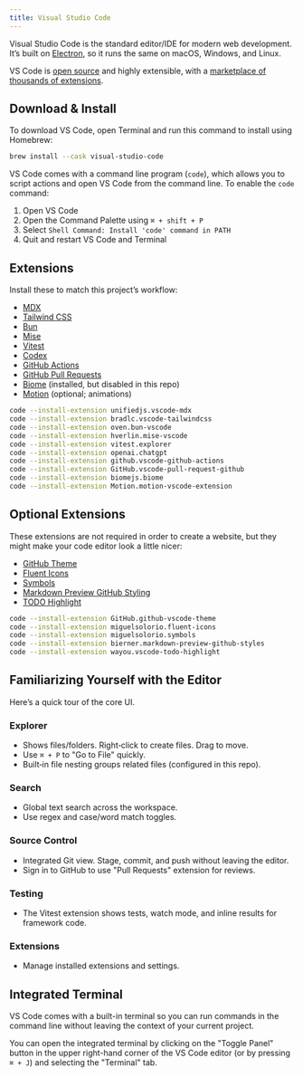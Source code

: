 ```yaml
---
title: Visual Studio Code
---
```



Visual Studio Code is the standard editor/IDE for modern web development. It’s built on [Electron](https://www.electronjs.org), so it runs the same on macOS, Windows, and Linux.

VS Code is [open source](https://github.com/microsoft/vscode) and highly extensible, with a [marketplace of thousands of extensions](https://marketplace.visualstudio.com).

## Download & Install

To download VS Code, open Terminal and run this command to install using Homebrew:

```sh
brew install --cask visual-studio-code
```

VS Code comes with a command line program (`code`), which allows you to script actions and open VS Code from the command line. To enable the `code` command:

1. Open VS Code
2. Open the Command Palette using `⌘ + shift + P`
3. Select `Shell Command: Install 'code' command in PATH`
4. Quit and restart VS Code and Terminal

## Extensions

Install these to match this project’s workflow:

- [MDX](https://marketplace.visualstudio.com/items?itemName=unifiedjs.vscode-mdx)
- [Tailwind CSS](https://marketplace.visualstudio.com/items?itemName=bradlc.vscode-tailwindcss)
- [Bun](https://marketplace.visualstudio.com/items?itemName=oven.bun-vscode)
- [Mise](https://marketplace.visualstudio.com/items?itemName=hverlin.mise-vscode)
- [Vitest](https://marketplace.visualstudio.com/items?itemName=vitest.explorer)
- [Codex](https://marketplace.visualstudio.com/items?itemName=openai.chatgpt)
- [GitHub Actions](https://marketplace.visualstudio.com/items?itemName=github.vscode-github-actions)
- [GitHub Pull Requests](https://marketplace.visualstudio.com/items?itemName=GitHub.vscode-pull-request-github)
- [Biome](https://marketplace.visualstudio.com/items?itemName=biomejs.biome) (installed, but disabled in this repo)
- [Motion](https://marketplace.visualstudio.com/items?itemName=Motion.motion-vscode-extension) (optional; animations)

```sh
code --install-extension unifiedjs.vscode-mdx
code --install-extension bradlc.vscode-tailwindcss
code --install-extension oven.bun-vscode
code --install-extension hverlin.mise-vscode
code --install-extension vitest.explorer
code --install-extension openai.chatgpt
code --install-extension github.vscode-github-actions
code --install-extension GitHub.vscode-pull-request-github
code --install-extension biomejs.biome
code --install-extension Motion.motion-vscode-extension
```

## Optional Extensions

These extensions are not required in order to create a website, but they might make your code editor look a little nicer:

- [GitHub Theme](https://marketplace.visualstudio.com/items?itemName=GitHub.github-vscode-theme)
- [Fluent Icons](https://marketplace.visualstudio.com/items?itemName=miguelsolorio.fluent-icons)
- [Symbols](https://marketplace.visualstudio.com/items?itemName=miguelsolorio.symbols)
- [Markdown Preview GitHub Styling](https://marketplace.visualstudio.com/items?itemName=bierner.markdown-preview-github-styles)
- [TODO Highlight](https://marketplace.visualstudio.com/items?itemName=wayou.vscode-todo-highlight)

```sh
code --install-extension GitHub.github-vscode-theme
code --install-extension miguelsolorio.fluent-icons
code --install-extension miguelsolorio.symbols
code --install-extension bierner.markdown-preview-github-styles
code --install-extension wayou.vscode-todo-highlight
```

## Familiarizing Yourself with the Editor

Here’s a quick tour of the core UI.

### Explorer

- Shows files/folders. Right‑click to create files. Drag to move.
- Use `⌘ + P` to "Go to File" quickly.
- Built‑in file nesting groups related files (configured in this repo).

### Search

- Global text search across the workspace.
- Use regex and case/word match toggles.

### Source Control

- Integrated Git view. Stage, commit, and push without leaving the editor.
- Sign in to GitHub to use "Pull Requests" extension for reviews.

### Testing

- The Vitest extension shows tests, watch mode, and inline results for framework code.

### Extensions

- Manage installed extensions and settings.

## Integrated Terminal

VS Code comes with a built-in terminal so you can run commands in the command line without leaving the context of your current project.

You can open the integrated terminal by clicking on the "Toggle Panel" button in the upper right-hand corner of the VS Code editor (or by pressing `⌘ + J`) and selecting the "Terminal" tab.
